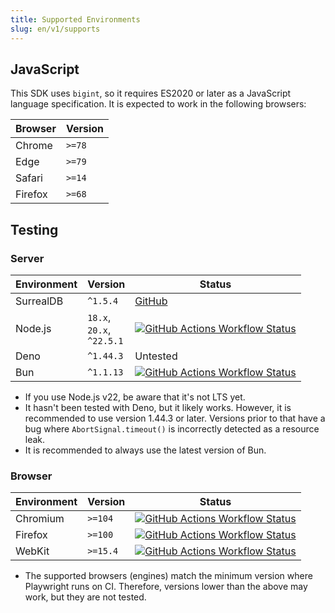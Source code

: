 ```yaml
---
title: Supported Environments
slug: en/v1/supports
---
```



## JavaScript

This SDK uses `bigint`, so it requires ES2020 or later as a JavaScript language specification. It is expected to work in the following browsers:

| Browser | Version |
| --- | --- |
| Chrome  | `>=78` |
| Edge    | `>=79` |
| Safari  | `>=14` |
| Firefox | `>=68` |

## Testing

### Server

| Environment | Version | Status |
| --- | --- | --- |
| SurrealDB | `^1.5.4` | [GitHub](https://github.com/surrealdb/surrealdb) |
| Node.js   | `18.x`,<br/>`20.x`,<br/>`^22.5.1` | [![GitHub Actions Workflow Status](https://img.shields.io/github/actions/workflow/status/tai-kun/surrealdb.js/nodejs.yml?branch=v1&logo=Node.js&label=Node.js)](https://github.com/tai-kun/surrealdb.js/actions/workflows/nodejs.yml) |
| Deno      | `^1.44.3` | Untested |
| Bun       | `^1.1.13` | [![GitHub Actions Workflow Status](https://img.shields.io/github/actions/workflow/status/tai-kun/surrealdb.js/bun.yml?branch=v1&logo=Bun&label=Bun)](https://github.com/tai-kun/surrealdb.js/actions/workflows/bun.yml) |

- If you use Node.js v22, be aware that it's not LTS yet.
- It hasn't been tested with Deno, but it likely works. However, it is recommended to use version 1.44.3 or later. Versions prior to that have a bug where `AbortSignal.timeout()` is incorrectly detected as a resource leak.
- It is recommended to always use the latest version of Bun.

### Browser

| Environment | Version | Status |
| --- | --- | --- |
| Chromium  | `>=104` | [![GitHub Actions Workflow Status](https://img.shields.io/github/actions/workflow/status/tai-kun/surrealdb.js/chromium.yml?branch=v1&logo=googlechrome&label=Chromium)](https://github.com/tai-kun/surrealdb.js/actions/workflows/chromium.yml) |
| Firefox | `>=100` | [![GitHub Actions Workflow Status](https://img.shields.io/github/actions/workflow/status/tai-kun/surrealdb.js/firefox.yml?branch=v1&logo=Firefox&label=Firefox)](https://github.com/tai-kun/surrealdb.js/actions/workflows/firefox.yml) |
| WebKit  | `>=15.4` | [![GitHub Actions Workflow Status](https://img.shields.io/github/actions/workflow/status/tai-kun/surrealdb.js/webkit.yml?branch=v1&style=flat&logo=safari&label=WebKit)](https://github.com/tai-kun/surrealdb.js/actions/workflows/webkit.yml) |

- The supported browsers (engines) match the minimum version where Playwright runs on CI. Therefore, versions lower than the above may work, but they are not tested.
